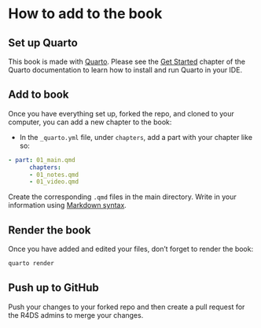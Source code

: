 # How to add to the book {.unnumbered}

## Set up Quarto

This book is made with [Quarto](https://quarto.org/). Please see the [Get Started](https://quarto.org/docs/get-started/) chapter of the Quarto documentation to learn how to install and run Quarto in your IDE.

## Add to book

Once you have everything set up, forked the repo, and cloned to your computer, you can add a new chapter to the book:

- In the `_quarto.yml` file, under `chapters`, add a part with your chapter like so:

``` yml
- part: 01_main.qmd
      chapters: 
      - 01_notes.qmd
      - 01_video.qmd
```

Create the corresponding `.qmd` files in the main directory. Write in your information using [Markdown syntax](https://www.markdownguide.org/basic-syntax/).

## Render the book

Once you have added and edited your files, don't forget to render the book:

``` bash
quarto render
```

## Push up to GitHub

Push your changes to your forked repo and then create a pull request for the R4DS admins to merge your changes.
